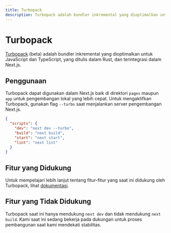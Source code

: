 ```yaml
---
title: Turbopack
description: Turbopack adalah bundler inkremental yang dioptimalkan untuk JavaScript dan TypeScript, yang ditulis dalam Rust, dan terintegrasi dalam Next.js.
---
```


# Turbopack

[Turbopack](https://turbo.build/pack) (beta) adalah bundler inkremental yang dioptimalkan untuk JavaScript dan TypeScript, yang ditulis dalam Rust, dan terintegrasi dalam Next.js.

## Penggunaan

Turbopack dapat digunakan dalam Next.js baik di direktori `pages` maupun `app` untuk pengembangan lokal yang lebih cepat. Untuk mengaktifkan Turbopack, gunakan flag `--turbo` saat menjalankan server pengembangan Next.js.

```json filename="package.json" highlight={3}
{
  "scripts": {
    "dev": "next dev --turbo",
    "build": "next build",
    "start": "next start",
    "lint": "next lint"
  }
}
```

## Fitur yang Didukung

Untuk mempelajari lebih lanjut tentang fitur-fitur yang saat ini didukung oleh Turbopack, lihat [dokumentasi](https://turbo.build/pack/docs/features).

## Fitur yang Tidak Didukung

Turbopack saat ini hanya mendukung `next dev` dan tidak mendukung `next build`. Kami saat ini sedang bekerja pada dukungan untuk proses pembangunan saat kami mendekati stabilitas.
